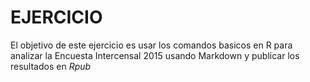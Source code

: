 # EJERCICIO

El objetivo de este ejercicio es usar los comandos basicos en R para analizar la Encuesta Intercensal 2015 usando Markdown y publicar los resultados en *Rpub*
